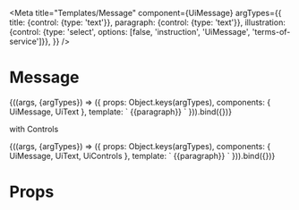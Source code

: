 
<Meta
  title="Templates/Message"
  component={UiMessage}
  argTypes={{
    title: {control: {type: 'text'}},
    paragraph: {control: {type: 'text'}},
    illustration: {control: {type: 'select', options: [false, 'instruction', 'UiMessage', 'terms-of-service']}},
  }}
/>

# Message

<Canvas>
  <Story
    name="Common"
    args={{
      title: 'How to use it?',
      paragraph: 'Please provide symptoms related to a single health problem. If you’re coming for a visit with a few different issues, please focus on the most relevant one.',
      illustration: 'instruction'
    }}
  >
    {((args, {argTypes}) => ({
      props: Object.keys(argTypes),
      components: { UiMessage, UiText },
      template: `<UiMessage
        :title="title"
        :illustration="illustration"
        style="max-width: 780px; min-height: 540px"
      >
        <UiText>
           {{paragraph}}
        </UiText>
      </UiMessage>`
    })).bind({})}
  </Story>
</Canvas>

with Controls

<Canvas>
  <Story
    name="[example] with Controls"
    args={{
      title: 'How to use it?',
      paragraph: 'Please provide symptoms related to a single health problem. If you’re coming for a visit with a few different issues, please focus on the most relevant one.',
      illustration: 'instruction'
    }}
  >
    {((args, {argTypes}) => ({
      props: Object.keys(argTypes),
      components: { UiMessage, UiText, UiControls },
      template: `<UiControls style="max-width: 780px; min-height: 540px">
        <UiMessage
          :title="title"
          :illustration="illustration"
        >
          <UiText>
             {{paragraph}}
          </UiText>
        </UiMessage>
      </UiControls>`
    })).bind({})}
  </Story>
</Canvas>

# Props

<Props of={UiMessage} />
